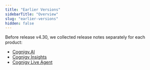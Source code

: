 ```yaml
---
title: "Earlier Versions"
sidebarTitle: "Overview"
slug: "earlier-versions"
hidden: false
---
```


Before release v4.30, we collected release notes separately for each product:

- [Cognigy.AI](/release-notes/earlier-versions/cognigy-ai-pre-4.30)
- [Cognigy Insights](/release-notes/earlier-versions/insights-pre-4.30)
- [Cognigy Live Agent](/release-notes/earlier-versions/live-agent-pre-4.30)